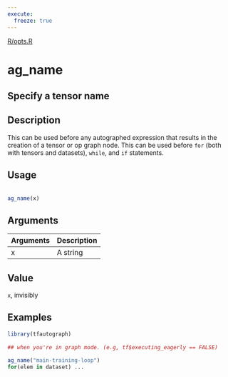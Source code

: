 ```yaml
---
execute:
  freeze: true
---
```


[R/opts.R](https://github.com/t-kalinowski/tfautograph//blob/main/R/opts.R#L20) 

# ag_name

## Specify a tensor name

## Description
 This can be used before any autographed expression that results in the creation of a tensor or op graph node. This can be used before `for` (both with tensors and datasets), `while`, and `if` statements. 


## Usage
```r
 
ag_name(x) 
```

## Arguments
|Arguments|Description|
|---|---|
| x | A string |



## Value
 `x`, invisibly 


## Examples
```r
library(tfautograph)
 
## when you're in graph mode. (e.g, tf$executing_eagerly == FALSE) 
 
ag_name("main-training-loop") 
for(elem in dataset) ... 
 
```


